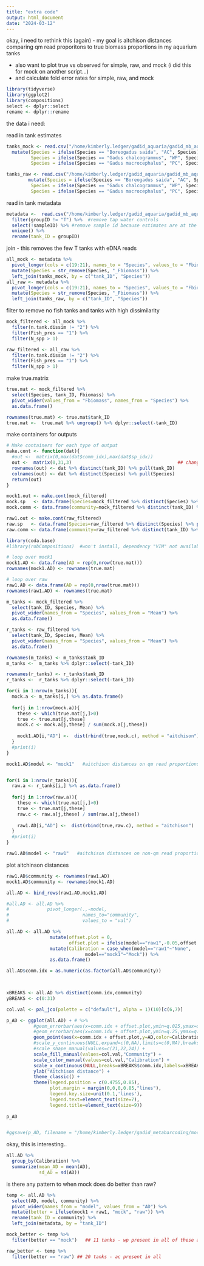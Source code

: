 ```yaml
---
title: "extra code"
output: html_document
date: "2024-03-12"
---
```


okay, i need to rethink this (again) - my goal is aitchison distances comparing qm read proporitons to true biomass proportions in my aquarium tanks 

- also want to plot true vs observed for simple, raw, and mock (i did this for mock on another script...) 
- and calculate fold error rates for simple, raw, and mock

```r
library(tidyverse)
library(ggplot2)
library(compositions)
select <- dplyr::select
rename <- dplyr::rename
```


the data i need: 

read in tank estimates
```r
tanks_mock <- read.csv("/home/kimberly.ledger/gadid_aquaria/gadid_mb_aquaria/tank_mock_estimates.csv") %>%
  mutate(Species = ifelse(Species == "Boreogadus saida", "AC", Species),
         Species = ifelse(Species == "Gadus chalcogrammus", "WP", Species),
         Species = ifelse(Species == "Gadus macrocephalus", "PC", Species))

tanks_raw <- read.csv("/home/kimberly.ledger/gadid_aquaria/gadid_mb_aquaria/tank_raw_estimates.csv") %>%
        mutate(Species = ifelse(Species == "Boreogadus saida", "AC", Species),
         Species = ifelse(Species == "Gadus chalcogrammus", "WP", Species),
         Species = ifelse(Species == "Gadus macrocephalus", "PC", Species))
```

read in tank metadata 
```r
metadata <-  read.csv("/home/kimberly.ledger/gadid_aquaria/gadid_mb_aquaria/TankData_MBmodified.csv") %>% 
  filter(groupID != "T") %>%  #remove tap water controls
  select(!sampleID) %>% #remove sample id because estimates are at the tank-level
  unique() %>%
  rename(tank_ID = groupID)
```

join - this removes the few T tanks with eDNA reads
```r
all_mock <- metadata %>%
  pivot_longer(cols = c(19:21), names_to = "Species", values_to = "Fbiomass") %>%
  mutate(Species = str_remove(Species, "_Fbiomass")) %>%
  left_join(tanks_mock, by = c("tank_ID", "Species"))
all_raw <- metadata %>%
  pivot_longer(cols = c(19:21), names_to = "Species", values_to = "Fbiomass") %>%
  mutate(Species = str_remove(Species, "_Fbiomass")) %>%
  left_join(tanks_raw, by = c("tank_ID", "Species"))
```

filter to remove no fish tanks and tanks with high dissimilarity 
```r
mock_filtered <- all_mock %>%
  filter(n.tank.dissim != "2") %>%
  filter(Fish_pres == "1") %>%
  filter(N_spp > 1)

raw_filtered <- all_raw %>%
  filter(n.tank.dissim != "2") %>%
  filter(Fish_pres == "1") %>%
  filter(N_spp > 1)
```

make true.matrix
```r
true.mat <- mock_filtered %>% 
  select(Species, tank_ID, Fbiomass) %>%
  pivot_wider(values_from = "Fbiomass", names_from = "Species") %>%
  as.data.frame()

rownames(true.mat) <- true.mat$tank_ID
true.mat <-  true.mat %>% ungroup() %>% dplyr::select(-tank_ID)
```

make containers for outputs
```r
# Make containers for each type of output
make.cont <- function(dat){
  #out <-  matrix(0,max(dat$comm_idx),max(dat$sp_idx))
  out <-  matrix(0,31,3)                                       ## change to be number of tanks and spp
  rownames(out) <- dat %>% distinct(tank_ID) %>% pull(tank_ID)
  colnames(out) <- dat %>% distinct(Species) %>% pull(Species)
  return(out)
}

mock1.out <- make.cont(mock_filtered)
mock.sp   <- data.frame(Species=mock_filtered %>% distinct(Species) %>% pull(Species))
mock.comm <- data.frame(community=mock_filtered %>% distinct(tank_ID) %>% pull(tank_ID))

raw1.out <- make.cont(raw_filtered)
raw.sp   <- data.frame(Species=raw_filtered %>% distinct(Species) %>% pull(Species))
raw.comm <- data.frame(community=raw_filtered %>% distinct(tank_ID) %>% pull(tank_ID))
```

```r
library(coda.base)
#library(robCompositions)  #won't install, dependency "VIM" not available... 

# loop over mock1
mock1.AD <- data.frame(AD = rep(0,nrow(true.mat)))
rownames(mock1.AD) <- rownames(true.mat)

# loop over raw
raw1.AD <- data.frame(AD = rep(0,nrow(true.mat)))
rownames(raw1.AD) <- rownames(true.mat)

m_tanks <- mock_filtered %>%
  select(tank_ID, Species, Mean) %>%
  pivot_wider(names_from = "Species", values_from = "Mean") %>%
  as.data.frame()

r_tanks <- raw_filtered %>%
  select(tank_ID, Species, Mean) %>%
  pivot_wider(names_from = "Species", values_from = "Mean") %>%
  as.data.frame()

rownames(m_tanks) <- m_tanks$tank_ID
m_tanks <-  m_tanks %>% dplyr::select(-tank_ID)

rownames(r_tanks) <- r_tanks$tank_ID
r_tanks <-  r_tanks %>% dplyr::select(-tank_ID)

for(i in 1:nrow(m_tanks)){
  mock.a <- m_tanks[i,] %>% as.data.frame()
  
  for(j in 1:nrow(mock.a)){
    these <- which(true.mat[j,]>0)
    true <- true.mat[j,these]
    mock.c <- mock.a[j,these] / sum(mock.a[j,these])
    
    mock1.AD[i,"AD"] <-  dist(rbind(true,mock.c), method = "aitchison")
  }
  #print(i)
}

mock1.AD$model <- "mock1"   #aitchison distances on qm read proportions for tanks w/ 2 or more fish species 


for(i in 1:nrow(r_tanks)){
  raw.a <- r_tanks[i,] %>% as.data.frame()
  
  for(j in 1:nrow(raw.a)){
    these <- which(true.mat[j,]>0)
    true <- true.mat[j,these]
    raw.c <- raw.a[j,these] / sum(raw.a[j,these])
    
    raw1.AD[i,"AD"] <-  dist(rbind(true,raw.c), method = "aitchison")
  }
  #print(i)
}

raw1.AD$model <- "raw1"   #aitchison distances on non-qm read proportions for tanks w/ 2 or more fish species 
```


plot aitchinson distances 
```r
raw1.AD$community <- rownames(raw1.AD)
mock1.AD$community <- rownames(mock1.AD)

all.AD <- bind_rows(raw1.AD,mock1.AD)

#all.AD <- all.AD %>% 
#              pivot_longer(.,-model,
#                           names_to="community",
#                           values_to = "val")

all.AD <- all.AD %>%
                mutate(offset.plot = 0,
                       offset.plot = ifelse(model=="raw1",-0.05,offset.plot)) %>%
                mutate(Calibration = case_when(model=="raw1"~"None",
                             model=="mock1"~"Mock")) %>%
                as.data.frame()

all.AD$comm.idx = as.numeric(as.factor(all.AD$community))
                


xBREAKS <- all.AD %>% distinct(comm.idx,community)
yBREAKS <- c(0:31)

col.val <- pal_jco(palette = c("default"), alpha = 1)(10)[c(6,7)]

p_AD <- ggplot(all.AD) + # %>% 
          #geom_errorbar(aes(x=comm.idx + offset.plot,ymin=q.025,ymax=q.975,color=Calibration),width=0) +
          #geom_errorbar(aes(x=comm.idx + offset.plot,ymin=q.25,ymax=q.75,color=Calibration),size=2,width=0) +        
          geom_point(aes(x=comm.idx + offset.plot,y=AD,color=Calibration),shape =21,fill="white",size=2) +
          #scale_y_continuous(NULL,expand=c(0,NA),limits=c(0,NA),breaks=yBREAKS) +
          #scale_shape_manual(values=c(21,22,24)) +
          scale_fill_manual(values=col.val,"Community") +
          scale_color_manual(values=col.val,"Calibration") +
          scale_x_continuous(NULL,breaks=xBREAKS$comm.idx,labels=xBREAKS$community,limits=c(NA,31.3)) +
          ylab("Aitchison distance") +
          theme_classic() +
          theme(legend.position = c(0.4755,0.85),
                plot.margin = margin(0,0,0,0.85,"lines"),
                legend.key.size=unit(0.1,'lines'),
                legend.text=element_text(size=7),
                legend.title=element_text(size=9))
          
p_AD


#ggsave(p_AD, filename = "/home/kimberly.ledger/gadid_metabarcoding/mock_community/mockcom_comparison/gadid_even_aitchison.jpg", width = 6, height = 5, units = "in")
```


okay, this is interesting.. 
```r
all.AD %>%
  group_by(Calibration) %>%
  summarize(mean_AD = mean(AD),
            sd_AD = sd(AD)) 
```


is there any pattern to when mock does do better than raw? 
```r
temp <- all.AD %>%
  select(AD, model, community) %>%
  pivot_wider(names_from = "model", values_from = "AD") %>%
  mutate(better = ifelse(mock1 < raw1, "mock", "raw")) %>%
  rename(tank_ID = community) %>%
  left_join(metadata, by = "tank_ID")

mock_better <- temp %>%
  filter(better == "mock")   ## 11 tanks - wp present in all of these and pc in all but one

raw_better <- temp %>%
  filter(better == "raw") ## 20 tanks - ac present in all 
```


